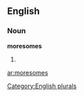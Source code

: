 ==English==

===Noun===
'''moresomes'''

# {{plural of|[[moresome]]}}

[[Category:English plurals]]

[[ar:moresomes]]